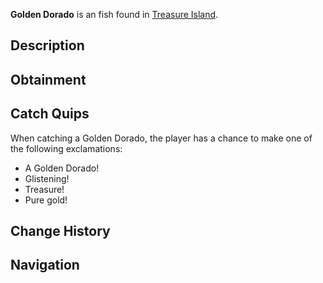 {{FishInfobox
|image          = Golden Dorado.png
|rarity         = Unusual
|sea            = Second Sea
|location       = [[Treasure Island]]
|sublocation    = 
|sources        = Fishing Rod
|radar_location = 
|xp             = 2150
|weather        = 
|time           = 
|season         = 
|bait           = Lushrooms
|base_weight    = 10
|base_value     = 3300
|weight_range   = 7
|base_chance    = 39
|base_resil     = 70
}}
'''Golden Dorado''' is an {{Rarity|Unusual}} fish found in [[Treasure Island]].

== Description ==
{{Description|A radiant trophy from the sea's golden depths.|Bestiary Entry}}

== Obtainment ==
{{Description|Hidden where treasure resides.|Bestiary Hint}}
{{Fish Availability|
Treasure Island
|top_rods      = 
Frostfire Rod\105435.23\119642.48;
Steady Rod\104470.64\117962.24;
Training Rod\92842.54\398483.91;
Flimsy Rod\77467.57\475120.41;
Plastic Rod\77025.22\131022.08;
Magma Rod\76357.34\130648.87;
Resourceful Rod\65300.77\148789.27;
Fischer's Rod\55770.75\133129.34;
Fast Rod\55623.68\132167.72;
Astralhook Rod\56331.95\124078.5;
Free Spirit Rod\52502.52\108551.98;
Blazebringer Rod\48075.61\100303.12;
Verdant Shear Rod\45231.71\102831.59;
Trident Rod\40128.3\73127.12;
No-Life Rod\33567.5\61845.67;
Ethereal Prism Rod\32237.62\63715.41;
Seraphic Rod\32058.65\61618.53;
Challenger's Rod\31450.95\61359.98;
Rod Of The Forgotten Fang\30712.61\58932.35;
Depthseeker Rod\30583.99\59061.79;
Rod Of The Exalted One\30513.59\58573.24;
Avalanche Rod\30308.11\58904.16;
Rod Of The Depths\30172.84\58651.35;
Volcanic Rod\30107.4\58670.06;
Zeus Rod\29981.34\58522.95
|recommended   = Astralhook Rod
}}

== Catch Quips ==
When catching a Golden Dorado, the player has a chance to make one of the following exclamations:
* A Golden Dorado!
* Glistening!
* Treasure!
* Pure gold!

== Change History ==
{{Change History|{{subst:Current Version}}}}

== Navigation ==
{{Fish Navbox|Treasure Island}}